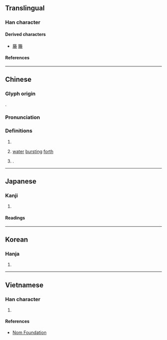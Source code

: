{{character info}}
==Translingual==

===Han character===
{{Han char|rn=85|rad=水|as=10|sn=15|four=79232|canj=BFQE|ids=⿰月𣳾}}

====Derived characters====
* [[藤]] [[籐]]

====References====
{{Han ref|kx=0643.070|dkj=18036|dj=1050.140|hdz=32108.210|uh=6ED5}}

----

==Chinese==
{{zh-forms|ss=⿱龹小}}

===Glyph origin===
{{Han etym}}
{{Han compound|朕|水|c1=p|c2=s|t2=water|ls=psc}}.

===Pronunciation===
{{zh-pron
|m=téng
|c=tang4
|mn=têng
|mc=y
|oc=y
|ma=
|cat=pn,n
}}

===Definitions===
{{zh-hanzi}}

# {{place|zh|ancient state|p/Shandong}}
# {{zh-obsolete}} [[water]] [[burst]]ing [[forth]]
# {{surname|zh|nodot=1}}.

----

==Japanese==

===Kanji===
{{ja-kanji|grade=|rs=水10}}

# {{rfdef|ja|sort=水10}}

====Readings====
{{ja-readings
|on=とう
|kun=わく
}}

----

==Korean==

===Hanja===
{{ko-hanja|등}}

# {{rfdef|ko|sort=水10}}

----

==Vietnamese==

===Han character===
{{vi-readings|rs=水10|reading=đằng}}

# {{rfdef|vi|sort=水10}}

====References====
* [http://nomfoundation.org/common/nom_details.php?codepoint=6ed5 Nom Foundation]